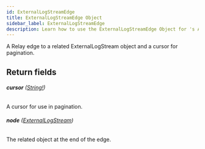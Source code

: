 ```yaml
---
id: ExternalLogStreamEdge
title: ExternalLogStreamEdge Object
sidebar_label: ExternalLogStreamEdge
description: Learn how to use the ExternalLogStreamEdge Object for 's API.
---
```


A Relay edge to a related ExternalLogStream object and a cursor for pagination.

## Return fields

###### <b>cursor</b> ([String!](api/schema/scalar/String.mdx))

A cursor for use in pagination.

###### <b>node</b> ([ExternalLogStream](api/schema/object/ExternalLogStream.mdx))

The related object at the end of the edge.
